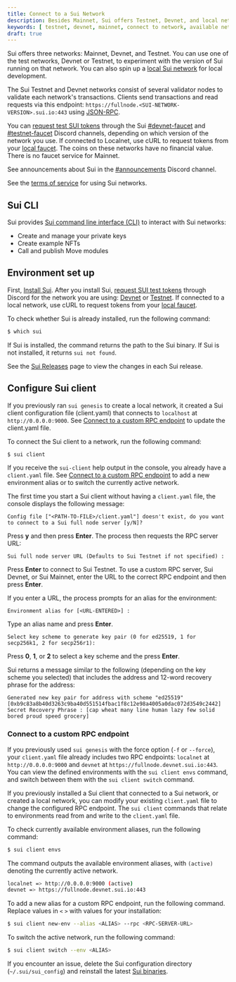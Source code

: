 ```yaml
---
title: Connect to a Sui Network
description: Besides Mainnet, Sui offers Testnet, Devnet, and local networks that you can connect to for development. You can also configure a custom RPC endpoint. 
keywords: [ testnet, devnet, mainnet, connect to network, available networks, sui networks, connect to a network, connect to testnet, connect to devnet, connect to mainnet, sui testnet, sui devnet, sui mainnet ]
draft: true
---
```


Sui offers three networks: Mainnet, Devnet, and Testnet. You can use one of the test networks, Devnet or Testnet, to experiment with the version of Sui running on that network. You can also spin up a [local Sui network](/guides/developer/sui-101/local-network.mdx) for local development. 

The Sui Testnet and Devnet networks consist of several validator nodes to validate each network's transactions. Clients send transactions and read requests via this endpoint: `https://fullnode.<SUI-NETWORK-VERSION>.sui.io:443` using [JSON-RPC](/references/sui-api.mdx).

You can [request test SUI tokens](#request-test-tokens) through the Sui [#devnet-faucet](https://discordapp.com/channels/916379725201563759/971488439931392130) and [#testnet-faucet](https://discord.com/channels/916379725201563759/1037811694564560966) Discord channels, depending on which version of the network you use. If connected to Localnet, use cURL to request tokens from your [local faucet](/guides/developer/sui-101/local-network.mdx#use-the-local-faucet). The coins on these networks have no financial value. There is no faucet service for Mainnet.

See announcements about Sui in the [#announcements](https://discord.com/channels/916379725201563759/925109817834631189) Discord channel.

See the [terms of service](https://sui.io/terms/) for using Sui networks.

<ImportContent source="data-wipe.mdx" mode="snippet" />

## Sui CLI

Sui provides [Sui command line interface (CLI)](/references/cli/client.mdx) to interact with Sui networks:

- Create and manage your private keys
- Create example NFTs
- Call and publish Move modules


## Environment set up

First, [Install Sui](/guides/developer/getting-started/install-binaries.mdx). After you install Sui, [request SUI test tokens](#request-gas-tokens) through Discord for the network you are using: [Devnet](https://discordapp.com/channels/916379725201563759/971488439931392130) or [Testnet](https://discord.com/channels/916379725201563759/1037811694564560966). If connected to a local network, use cURL to request tokens from your [local faucet](/guides/developer/sui-101/local-network.mdx#use-the-local-faucet).

To check whether Sui is already installed, run the following command:

```sh
$ which sui
```

If Sui is installed, the command returns the path to the Sui binary. If Sui is not installed, it returns `sui not found`.

See the [Sui Releases](https://github.com/MystenLabs/sui/releases) page to view the changes in each Sui release.

## Configure Sui client

If you previously ran `sui genesis` to create a local network, it created a Sui client configuration file (client.yaml) that connects to `localhost` at `http://0.0.0.0:9000`. See [Connect to a custom RPC endpoint](#connect-to-a-custom-rpc-endpoint) to update the client.yaml file.

To connect the Sui client to a network, run the following command:

```sh
$ sui client
```

If you receive the `sui-client` help output in the console, you already have a `client.yaml` file. See [Connect to a custom RPC endpoint](#connect-to-a-custom-rpc-endpoint) to add a new environment alias or to switch the currently active network.

The first time you start a Sui client without having a `client.yaml` file, the console displays the following message:

```
Config file ["<PATH-TO-FILE>/client.yaml"] doesn't exist, do you want to connect to a Sui full node server [y/N]?
```

Press **y** and then press **Enter**. The process then requests the RPC server URL: 

```
Sui full node server URL (Defaults to Sui Testnet if not specified) :
```

Press **Enter** to connect to Sui Testnet. To use a custom RPC server, Sui Devnet, or Sui Mainnet, enter the URL to the correct RPC endpoint and then press **Enter**.

If you enter a URL, the process prompts for an alias for the environment:

```
Environment alias for [<URL-ENTERED>] :
```
Type an alias name and press **Enter**.

```
Select key scheme to generate key pair (0 for ed25519, 1 for secp256k1, 2 for secp256r1):
```

Press **0**, **1**, or **2** to select a key scheme and the press **Enter**.

Sui returns a message similar to the following (depending on the key scheme you selected) that includes the address and 12-word recovery phrase for the address:

```
Generated new key pair for address with scheme "ed25519" [0xb9c83a8b40d3263c9ba40d551514fbac1f8c12e98a4005a0dac072d3549c2442]
Secret Recovery Phrase : [cap wheat many line human lazy few solid bored proud speed grocery]
```

### Connect to a custom RPC endpoint

If you previously used `sui genesis` with the force option (`-f` or `--force`), your `client.yaml` file already includes two RPC endpoints: `localnet` at `http://0.0.0.0:9000` and `devnet` at `https://fullnode.devnet.sui.io:443`. You can view the defined environments with the `sui client envs` command, and switch between them with the `sui client switch` command.

If you previously installed a Sui client that connected to a Sui network, or created a local network, you can modify your existing `client.yaml` file to change the configured RPC endpoint. The `sui client` commands that relate to environments read from and write to the `client.yaml` file.

To check currently available environment aliases, run the following command: 

```sh
$ sui client envs
```

The command outputs the available environment aliases, with `(active)` denoting the currently active network.
```sh
localnet => http://0.0.0.0:9000 (active)
devnet => https://fullnode.devnet.sui.io:443
```

To add a new alias for a custom RPC endpoint, run the following command. Replace values in `<` `>` with values for your installation:

```sh
$ sui client new-env --alias <ALIAS> --rpc <RPC-SERVER-URL>
```

To switch the active network, run the following command:

```sh
$ sui client switch --env <ALIAS>
```

If you encounter an issue, delete the Sui configuration directory (`~/.sui/sui_config`) and reinstall the latest [Sui binaries](/guides/developer/getting-started/install-binaries.mdx).
